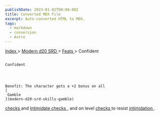 ```yaml
---
publishDate: 2023-01-02T00:00:00Z
title: Converted MDX File
excerpt: Auto-converted HTML to MDX.
tags:
  - markdown
  - conversion
  - Astro
---
```







[
      Index
     ](-index)
     >
     [
      Modern d20 SRD
     ](modern-d20-srd-index)
     >
     [
      Feats
     ](modern-d20-srd-feats-index)
     > Confident
    




## 
    Confident
   



    Benefit: The character gets a +2 bonus on all
    [
     Gamble
    ](modern-d20-srd-skills-gamble)
[
     checks
    ](modern-d20-srd-skills-skill-basics-php#skill-check-index)
    and
    [
     Intimidate
    ](modern-d20-srd-skills-intimidate)
[
     checks
    ](modern-d20-srd-skills-skill-basics-php#skill-check-index)
    , and on level
    [
     checks
    ](modern-d20-srd-skills-skill-basics-php#skill-check-index)
    to resist
    [
     intimidation
    ](modern-d20-srd-skills-intimidate)
    .
   





